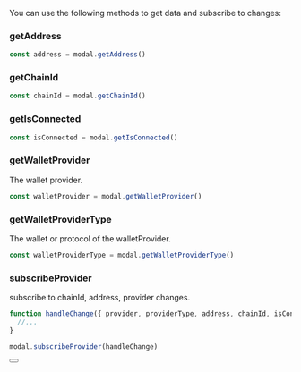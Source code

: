 
You can use the following methods to get data and subscribe to changes:

### getAddress

```ts
const address = modal.getAddress()
```

### getChainId

```ts
const chainId = modal.getChainId()
```

### getIsConnected

```ts
const isConnected = modal.getIsConnected()
```

### getWalletProvider

The wallet provider.

```ts
const walletProvider = modal.getWalletProvider()
```

### getWalletProviderType

The wallet or protocol of the walletProvider.

```ts
const walletProviderType = modal.getWalletProviderType()
```

### subscribeProvider

subscribe to chainId, address, provider changes.

```ts
function handleChange({ provider, providerType, address, chainId, isConnected }){
  //...
}

modal.subscribeProvider(handleChange)
```

<Button name="Learn More" url="https://docs.ethers.org/v6/getting-started/#starting-blockchain" />